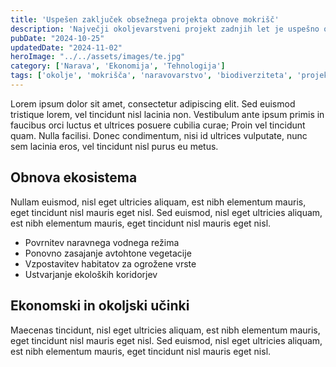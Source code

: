 ```yaml
---
title: 'Uspešen zaključek obsežnega projekta obnove mokrišč'
description: 'Največji okoljevarstveni projekt zadnjih let je uspešno obnovil več kot 500 hektarjev degradiranih mokrišč, kar bo pomembno prispevalo k biotski raznovrstnosti in zaščiti vodnih virov.'
pubDate: "2024-10-25"
updatedDate: "2024-11-02"
heroImage: "../../assets/images/te.jpg"
category: ['Narava', 'Ekonomija', 'Tehnologija']
tags: ['okolje', 'mokrišča', 'naravovarstvo', 'biodiverziteta', 'projekt']
---
```


Lorem ipsum dolor sit amet, consectetur adipiscing elit. Sed euismod tristique lorem, vel tincidunt nisl lacinia non. Vestibulum ante ipsum primis in faucibus orci luctus et ultrices posuere cubilia curae; Proin vel tincidunt quam. Nulla facilisi. Donec condimentum, nisi id ultrices vulputate, nunc sem lacinia eros, vel tincidunt nisl purus eu metus.

## Obnova ekosistema

Nullam euismod, nisl eget ultricies aliquam, est nibh elementum mauris, eget tincidunt nisl mauris eget nisl. Sed euismod, nisl eget ultricies aliquam, est nibh elementum mauris, eget tincidunt nisl mauris eget nisl.

- Povrnitev naravnega vodnega režima
- Ponovno zasajanje avtohtone vegetacije
- Vzpostavitev habitatov za ogrožene vrste
- Ustvarjanje ekoloških koridorjev

## Ekonomski in okoljski učinki

Maecenas tincidunt, nisl eget ultricies aliquam, est nibh elementum mauris, eget tincidunt nisl mauris eget nisl. Sed euismod, nisl eget ultricies aliquam, est nibh elementum mauris, eget tincidunt nisl mauris eget nisl. 